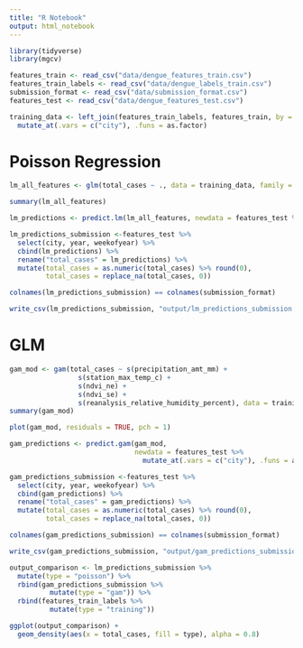 ```yaml
---
title: "R Notebook"
output: html_notebook
---
```


```r
library(tidyverse)
library(mgcv)
```



```r
features_train <- read_csv("data/dengue_features_train.csv")
features_train_labels <- read_csv("data/dengue_labels_train.csv")
submission_format <- read_csv("data/submission_format.csv")
features_test <- read_csv("data/dengue_features_test.csv")
```

```r
training_data <- left_join(features_train_labels, features_train, by = c("city", "year", "weekofyear")) %>% 
  mutate_at(.vars = c("city"), .funs = as.factor)
```

# Poisson Regression

```r
lm_all_features <- glm(total_cases ~ ., data = training_data, family = poisson(link = "log"))

summary(lm_all_features)
```

```r
lm_predictions <- predict.lm(lm_all_features, newdata = features_test %>% mutate_at(.vars = c("city"), .funs = as.factor))

lm_predictions_submission <-features_test %>% 
  select(city, year, weekofyear) %>% 
  cbind(lm_predictions) %>% 
  rename("total_cases" = lm_predictions) %>% 
  mutate(total_cases = as.numeric(total_cases) %>% round(0),
         total_cases = replace_na(total_cases, 0)) 
```

```r
colnames(lm_predictions_submission) == colnames(submission_format)

write_csv(lm_predictions_submission, "output/lm_predictions_submission.csv")
```

# GLM 

```r
gam_mod <- gam(total_cases ~ s(precipitation_amt_mm) + 
                 s(station_max_temp_c) +
                 s(ndvi_ne) +
                 s(ndvi_se) +
                 s(reanalysis_relative_humidity_percent), data = training_data)
summary(gam_mod)
```

```r
plot(gam_mod, residuals = TRUE, pch = 1)
```

```r
gam_predictions <- predict.gam(gam_mod, 
                               newdata = features_test %>% 
                                 mutate_at(.vars = c("city"), .funs = as.factor))

gam_predictions_submission <-features_test %>% 
  select(city, year, weekofyear) %>% 
  cbind(gam_predictions) %>% 
  rename("total_cases" = gam_predictions) %>% 
  mutate(total_cases = as.numeric(total_cases) %>% round(0),
         total_cases = replace_na(total_cases, 0)) 
```

```r
colnames(gam_predictions_submission) == colnames(submission_format)

write_csv(gam_predictions_submission, "output/gam_predictions_submission.csv")
```


```r
output_comparison <- lm_predictions_submission %>% 
  mutate(type = "poisson") %>% 
  rbind(gam_predictions_submission %>% 
          mutate(type = "gam")) %>% 
  rbind(features_train_labels %>% 
          mutate(type = "training"))

ggplot(output_comparison) + 
  geom_density(aes(x = total_cases, fill = type), alpha = 0.8)
```

